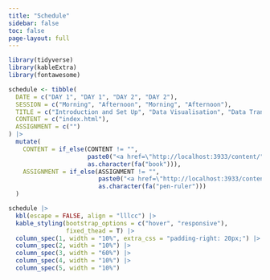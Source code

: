 ```yaml
---
title: "Schedule"
sidebar: false
toc: false
page-layout: full
---
```


```r
library(tidyverse)
library(kableExtra)
library(fontawesome)
```

```r
schedule <- tibble(
  DATE = c("DAY 1", "DAY 1", "DAY 2", "DAY 2"),
  SESSION = c("Morning", "Afternoon", "Morning", "Afternoon"),
  TITLE = c("Introduction and Set Up", "Data Visualisation", "Data Transformation", "Exploratory Data Analysis"),
  CONTENT = c("index.html"),
  ASSIGNMENT = c("")
) |> 
  mutate(
    CONTENT = if_else(CONTENT != "", 
                      paste0("<a href=\"http://localhost:3933/content/", CONTENT, "\">", as.character(fa("book")), "</a>"),
                      as.character(fa("book"))),
    ASSIGNMENT = if_else(ASSIGNMENT != "",
                         paste0("<a href=\"http://localhost:3933/content/", ASSIGNMENT, "\">", as.character(fa("pen-ruler")), "</a>"),
                         as.character(fa("pen-ruler")))
  )
```

```r
schedule |>
  kbl(escape = FALSE, align = "lllcc") |>
  kable_styling(bootstrap_options = c("hover", "responsive"),
                fixed_thead = T) |> 
  column_spec(1, width = "10%", extra_css = "padding-right: 20px;") |> 
  column_spec(2, width = "10%") |> 
  column_spec(3, width = "60%") |> 
  column_spec(4, width = "10%") |> 
  column_spec(5, width = "10%")
```
